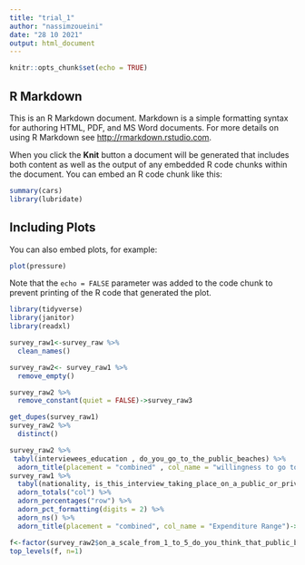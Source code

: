 ```yaml
---
title: "trial_1"
author: "nassimzoueini"
date: "28 10 2021"
output: html_document
---
```


```r
knitr::opts_chunk$set(echo = TRUE)
```

## R Markdown

This is an R Markdown document. Markdown is a simple formatting syntax for authoring HTML, PDF, and MS Word documents. For more details on using R Markdown see <http://rmarkdown.rstudio.com>.

When you click the **Knit** button a document will be generated that includes both content as well as the output of any embedded R code chunks within the document. You can embed an R code chunk like this:

```r
summary(cars)
library(lubridate)
```

## Including Plots

You can also embed plots, for example:

```r
plot(pressure)
```

Note that the `echo = FALSE` parameter was added to the code chunk to prevent printing of the R code that generated the plot.



```r
library(tidyverse)
library(janitor)
library(readxl)
```
```r
survey_raw1<-survey_raw %>% 
  clean_names()

survey_raw2<- survey_raw1 %>% 
  remove_empty()

survey_raw2 %>% 
  remove_constant(quiet = FALSE)->survey_raw3
```
```r
get_dupes(survey_raw1) 
survey_raw2 %>% 
  distinct()
```


```r
survey_raw2 %>% 
 tabyl(interviewees_education , do_you_go_to_the_public_beaches) %>% 
  adorn_title(placement = "combined" , col_name = "willingness to go to PB") ->table1
survey_raw1 %>% 
  tabyl(nationality, is_this_interview_taking_place_on_a_public_or_private_beach) %>%
  adorn_totals("col") %>%
  adorn_percentages("row") %>%
  adorn_pct_formatting(digits = 2) %>%
  adorn_ns() %>%
  adorn_title(placement = "combined", col_name = "Expenditure Range")->table2


```


```r
f<-factor(survey_raw2$on_a_scale_from_1_to_5_do_you_think_that_public_beaches_add_or_would_add_touristic_value_to_your_city_attract_tourists_to_the_city, levels = c("1" ,"2","3", "4" , "5"))
top_levels(f, n=1)
```




